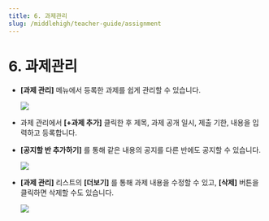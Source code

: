 ```yaml
---
title: 6. 과제관리
slug: /middlehigh/teacher-guide/assignment
---
```



# 6. 과제관리

- **\[과제 관리]** 메뉴에서 등록한 과제를 쉽게 관리할 수 있습니다.

  <Image src="/img/kr/middlehigh/teacher/06-01.jpg" size="lg" />

- 과제 관리에서 **\[+과제 추가]** 클릭한 후 제목, 과제 공개 일시, 제출 기한, 내용을 입력하고 등록합니다.
- **\[공지할 반 추가하기]** 를 통해 같은 내용의 공지를 다른 반에도 공지할 수 있습니다.

  <Image src="/img/kr/middlehigh/teacher/06-02.jpg" size="lg" />

- **\[과제 관리]** 리스트의 **\[더보기]** 를 통해 과제 내용을 수정할 수 있고, **\[삭제]** 버튼을 클릭하면 삭제할 수도 있습니다.

  <Image src="/img/kr/middlehigh/teacher/06-03.jpg" size="lg" />
